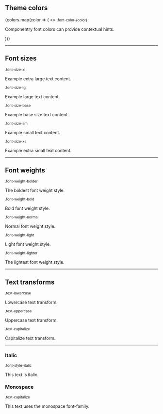
<Meta title='Utility classes|Typography' />

<DocsTitle title='Typography' experimental />

## Theme colors

<div>
  {colors.map(color => (
    <>
      <small className='small'>.font-color-{color}</small>
      <p className={`p font-color-${color}`} key={color}>
        Componentry font colors can provide contextual hints.
      </p>
    </>
  ))}
</div>

---

## Font sizes

<small className="small">.font-size-xl</small>
<p className='p font-size-xl'>Example extra large text content.</p>
<small className="small">.font-size-lg</small>
<p className='p font-size-lg'>Example large text content.</p>
<small className="small">.font-size-base</small>
<p className='p font-size-base'>Example base size text content.</p>
<small className="small">.font-size-sm</small>
<p className='p font-size-sm'>Example small text content.</p>
<small className="small">.font-size-xs</small>
<p className='p font-size-xs'>Example extra small text content.</p>

---

## Font weights

<small className="small">.font-weight-bolder</small>
<p className='p font-weight-bolder'>The boldest font weight style.</p>
<small className="small">.font-weight-bold</small>
<p className='p font-weight-bold'>Bold font weight style.</p>
<small className="small">.font-weight-normal</small>
<p className='p font-weight-normal'>Normal font weight style.</p>
<small className="small">.font-weight-light</small>
<p className='p font-weight-light'>Light font weight style.</p>
<small className="small">.font-weight-lighter</small>
<p className='p font-weight-lighter'>The lightest font weight style.</p>

---

## Text transforms

<small className="small">.text-lowercase</small>
<p className='p text-lowercase'>Lowercase text transform.</p>
<small className="small">.text-uppercase</small>
<p className='p text-uppercase'>Uppercase text transform.</p>
<small className="small">.text-capitalize</small>
<p className='p text-capitalize'>Capitalize text transform.</p>

---

### Italic

<small className="small">.font-style-italic</small>
<p className='p font-style-italic'>This text is italic.</p>

### Monospace

<small className="small">.text-capitalize</small>
<p className='p text-monospace'>This text uses the monospace font-family.</p>
